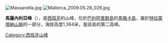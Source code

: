 [[Image:Massanella.jpg|right]]
[[Image:Mallorca_2009.05.28_026.jpg|right]]

{{coord|39|48|N|2|48|E|display=title}}

'''馬薩內利亞峰'''（{{lang-es|Masanella}}），是[[西班牙|西班牙]]的山峰，位於[[巴利阿里群島|巴利阿里群島]]的[[馬略卡島|馬略卡島]]，屬於[[特拉蒙塔納山脈|特拉蒙塔納山脈]]的一部分，海拔高度1,364米，是該島的第二高峰。

{{Spain-geo-stub}}
[[Category:西班牙山峰|Category:西班牙山峰]]